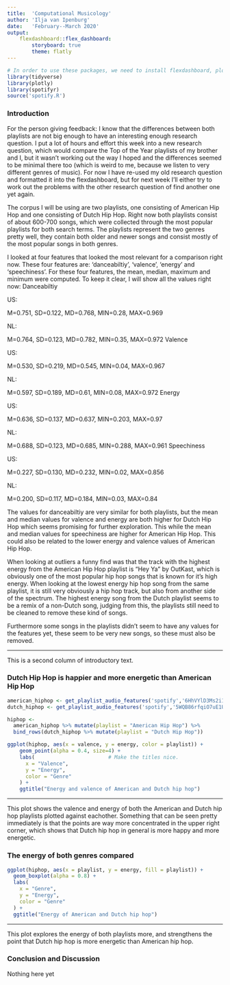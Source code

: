 ```yaml
---
title:  'Computational Musicology'
author: 'Ilja van Ipenburg'
date:   'February--March 2020'
output: 
    flexdashboard::flex_dashboard:
        storyboard: true
        theme: flatly
---
```


```r
# In order to use these packages, we need to install flexdashboard, plotly, and Cairo.
library(tidyverse)
library(plotly)
library(spotifyr)
source('spotify.R')
```

### Introduction
For the person giving feedback: I know that the differences between both playlists are not big enough to have an interesting enough research question. I put a lot of hours and effort this week into a new research question, which would compare the Top of the Year playlists of my brother and I, but it wasn't working out the way I hoped and the differences seemed to be minimal there too (which is weird to me, because we listen to very different genres of music). For now I have re-used my old research question and formatted it into the flexdashboard, but for next week I'll either try to work out the problems with the other research question of find another one yet again.

The corpus I will be using are two playlists, one consisting of American Hip Hop and one consisting of Dutch Hip Hop. Right now both playlists consist of about 600-700 songs, which were collected through the most popular playlists for both search terms. The playlists represent the two genres pretty well, they contain both older and newer songs and consist mostly of the most popular songs in both genres.

I looked at four features that looked the most relevant for a comparison right now. These four features are: 'danceabiltiy', 'valence', 'energy' and 'speechiness'. For these four features, the mean, median, maximum and minimum were computed. To keep it clear, I will show all the values right now:
Danceabiltiy

US:

M=0.751, SD=0.122, MD=0.768, MIN=0.28, MAX=0.969

NL:

M=0.764, SD=0.123, MD=0.782, MIN=0.35, MAX=0.972
Valence

US:

M=0.530, SD=0.219, MD=0.545, MIN=0.04, MAX=0.967

NL:

M=0.597, SD=0.189, MD=0.61, MIN=0.08, MAX=0.972
Energy

US:

M=0.636, SD=0.137, MD=0.637, MIN=0.203, MAX=0.97

NL:

M=0.688, SD=0.123, MD=0.685, MIN=0.288, MAX=0.961
Speechiness

US:

M=0.227, SD=0.130, MD=0.232, MIN=0.02, MAX=0.856

NL:

M=0.200, SD=0.117, MD=0.184, MIN=0.03, MAX=0.84

The values for danceabiltiy are very similar for both playlists, but the mean and median values for valence and energy are both higher for Dutch Hip Hop which seems promising for further exploration. This while the mean and median values for speechiness are higher for American Hip Hop. This could also be related to the lower energy and valence values of American Hip Hop.

When looking at outliers a funny find was that the track with the highest energy from the American Hip Hop playlist is "Hey Ya" by OutKast, which is obviously one of the most popular hip hop songs that is known for it's high energy. When looking at the lowest energy hip hop song from the same playlist, it is still very obviously a hip hop track, but also from another side of the spectrum. The highest energy song from the Dutch playlist seems to be a remix of a non-Dutch song, judging from this, the playlists still need to be cleaned to remove these kind of songs.

Furthermore some songs in the playlists didn't seem to have any values for the features yet, these seem to be very new songs, so these must also be removed.

***

This is a second column of introductory text.


### Dutch Hip Hop is happier and more energetic than American Hip Hop

```r
american_hiphop <- get_playlist_audio_features('spotify','6HhVYlD3Ms2i1kAo3onqf2')
dutch_hiphop <- get_playlist_audio_features('spotify','5WQB86rfqiO7uE1U7el2U6')

hiphop <- 
  american_hiphop %>% mutate(playlist = "American Hip Hop") %>%
  bind_rows(dutch_hiphop %>% mutate(playlist = "Dutch Hip Hop"))

ggplot(hiphop, aes(x = valence, y = energy, color = playlist)) +
    geom_point(alpha = 0.4, size=4) +
    labs(                        # Make the titles nice.
      x = "Valence",
      y = "Energy",
      color = "Genre"
    ) +
    ggtitle("Energy and valence of American and Dutch hip hop")
```

***

This plot shows the valence and energy of both the American and Dutch hip hop playlists plotted against eachother. Something that can be seen pretty immediately is that the points are way more concentrated in the upper right corner, which shows that Dutch hip hop in general is more happy and more energetic. 

### The energy of both genres compared

```r
ggplot(hiphop, aes(x = playlist, y = energy, fill = playlist)) +
  geom_boxplot(alpha = 0.8) +
  labs(
    x = "Genre",
    y = "Energy",
    color = "Genre"
  ) +
  ggtitle("Energy of American and Dutch hip hop")
```

***

This plot explores the energy of both playlists more, and strengthens the point that Dutch hip hop is more energetic than American hip hop.

### Conclusion and Discussion

Nothing here yet
